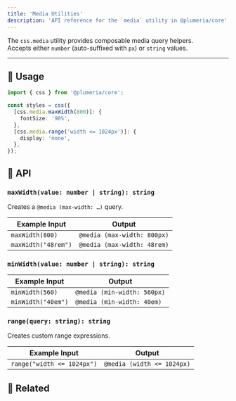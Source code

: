 ```yaml
---
title: 'Media Utilities'
description: 'API reference for the `media` utility in @plumeria/core'
---
```


The `css.media` utility provides composable media query helpers.  
Accepts either `number` (auto-suffixed with `px`) or `string` values.

---

## 🧩 Usage

```ts
import { css } from '@plumeria/core';

const styles = css({
  [css.media.maxWidth(800)]: {
    fontSize: '90%',
  },
  [css.media.range('width <= 1024px')]: {
    display: 'none',
  },
});
```

## 📘 API

### `maxWidth(value: number | string): string`
Creates a `@media (max-width: …)` query.

| Example Input       | Output                      |
| ------------------- | --------------------------- |
| `maxWidth(800)`     | `@media (max-width: 800px)` |
| `maxWidth("48rem")` | `@media (max-width: 48rem)` |

### `minWidth(value: number | string): string`
| Example Input      | Output                      |
| ------------------ | --------------------------- |
| `minWidth(560)`    | `@media (min-width: 560px)` |
| `minWidth("40em")` | `@media (min-width: 40em)`  |

### `range(query: string): string`
Creates custom range expressions.

| Example Input              | Output                     |
| -------------------------- | -------------------------- |
| `range("width <= 1024px")` | `@media (width <= 1024px)` |

## 🔗 Related

<Cards>
  <Card title="See also: Container Queries" href="/docs/reference/container" /> 
</Cards>